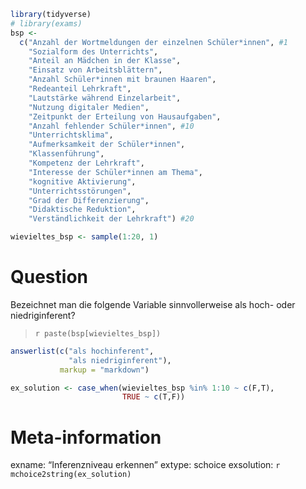 ```r
library(tidyverse)
# library(exams)
bsp <-
  c("Anzahl der Wortmeldungen der einzelnen Schüler*innen", #1
    "Sozialform des Unterrichts",
    "Anteil an Mädchen in der Klasse",
    "Einsatz von Arbeitsblättern",
    "Anzahl Schüler*innen mit braunen Haaren",
    "Redeanteil Lehrkraft",
    "Lautstärke während Einzelarbeit",
    "Nutzung digitaler Medien",
    "Zeitpunkt der Erteilung von Hausaufgaben",
    "Anzahl fehlender Schüler*innen", #10
    "Unterrichtsklima",
    "Aufmerksamkeit der Schüler*innen",
    "Klassenführung",
    "Kompetenz der Lehrkraft",
    "Interesse der Schüler*innen am Thema",
    "kognitive Aktivierung",
    "Unterrichtsstörungen",
    "Grad der Differenzierung",
    "Didaktische Reduktion",
    "Verständlichkeit der Lehrkraft") #20

wievieltes_bsp <- sample(1:20, 1)
```


Question
========
Bezeichnet man die folgende Variable sinnvollerweise als hoch- oder niedriginferent?

> `r paste(bsp[wievieltes_bsp])`


```r
answerlist(c("als hochinferent",
             "als niedriginferent"), 
           markup = "markdown")
```


```r
ex_solution <- case_when(wievieltes_bsp %in% 1:10 ~ c(F,T),
                         TRUE ~ c(T,F))
```


Meta-information
================
exname: "Inferenzniveau erkennen"
extype: schoice
exsolution: `r mchoice2string(ex_solution)`